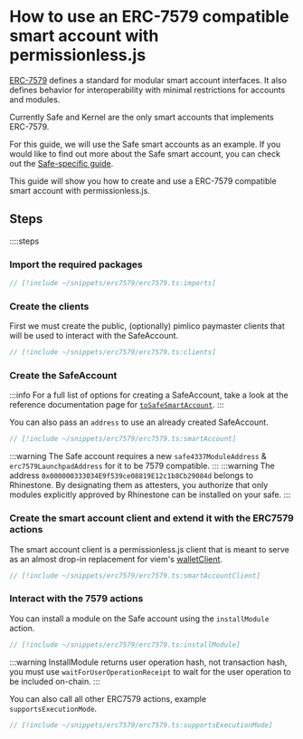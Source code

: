 
<VersionWarning version="0.1" />

# How to use an ERC-7579 compatible smart account with permissionless.js

[ERC-7579](https://eips.ethereum.org/EIPS/eip-7579) defines a standard for modular smart account interfaces. It also defines behavior for interoperability with minimal restrictions for accounts and modules.

Currently Safe and Kernel are the only smart accounts that implements ERC-7579.

For this guide, we will use the Safe smart accounts as an example. If you would like to find out more about the Safe smart account, you can check out the [Safe-specific guide](/permissionless/how-to/accounts/use-safe-account).

This guide will show you how to create and use a ERC-7579 compatible smart account with permissionless.js.

## Steps

::::steps

### Import the required packages

```ts
// [!include ~/snippets/erc7579/erc7579.ts:imports]
```

### Create the clients

First we must create the public, (optionally) pimlico paymaster clients that will be used to interact with the SafeAccount.

```ts
// [!include ~/snippets/erc7579/erc7579.ts:clients]
```

### Create the SafeAccount

:::info
For a full list of options for creating a SafeAccount, take a look at the reference documentation page for [`toSafeSmartAccount`](/permissionless/reference/accounts/toSafeSmartAccount).
:::

You can also pass an `address` to use an already created SafeAccount.

```ts
// [!include ~/snippets/erc7579/erc7579.ts:smartAccount]
```

:::warning
The Safe account requires a new `safe4337ModuleAddress` & `erc7579LaunchpadAddress` for it to be 7579 compatible.
:::
:::warning
The address `0x000000333034E9f539ce08819E12c1b8Cb29084d` belongs to Rhinestone. By designating them as attesters, you authorize that only modules explicitly approved by Rhinestone can be installed on your safe.
:::

### Create the smart account client and extend it with the ERC7579 actions

The smart account client is a permissionless.js client that is meant to serve as an almost drop-in replacement for viem's [walletClient](https://viem.sh/docs/clients/wallet.html).

```ts
// [!include ~/snippets/erc7579/erc7579.ts:smartAccountClient]
```

### Interact with the 7579 actions

You can install a module on the Safe account using the `installModule` action.

```ts
// [!include ~/snippets/erc7579/erc7579.ts:installModule]
```

:::warning
InstallModule returns user operation hash, not transaction hash, you must use `waitForUserOperationReceipt` to wait for the user operation to be included on-chain.
:::

You can also call all other ERC7579 actions, example `supportsExecutionMode`.

```ts
// [!include ~/snippets/erc7579/erc7579.ts:supportsExecutionMode]
```
